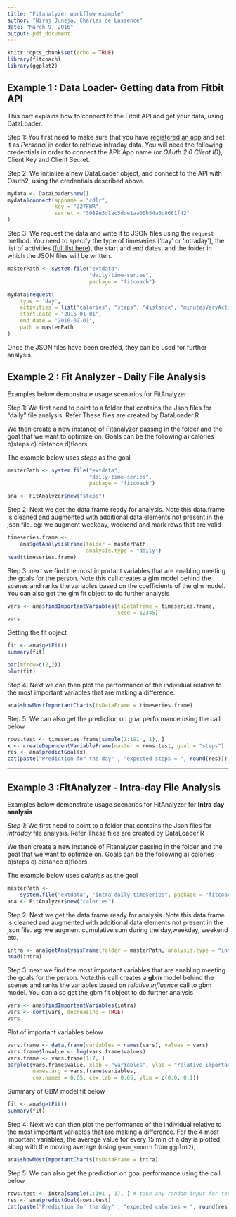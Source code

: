 ```yaml
---
title: "Fitanalyzer workflow example"
author: "Niraj Juneja, Charles de Lassence"
date: "March 9, 2016"
output: pdf_document
---
```


```r
knitr::opts_chunk$set(echo = TRUE)
library(fitcoach)
library(ggplot2)
```

## Example 1 : Data Loader- Getting data from Fitbit API

This part explains how to connect to the Fitbit API and get your data, using DataLoader. 


Step 1: You first need to make sure that you have [registered an app](https://dev.fitbit.com/) and set it as *Personal* in order to retrieve intraday data. You will need the following credentials in order to connect the API: App name (or *OAuth 2.0 Client ID*), Client Key and Client Secret. 

Step 2: We initialize a new DataLoader object, and connect to the API with Oauth2, using the credentials described above.

```r
mydata <- DataLoader$new()
mydata$connect(appname = "cdlr",
               key = "227FWR",
               secret = "3089e3d1ac5dde1aa00b54a0c8661f42"
)
```

Step 3: We request the data and write it to JSON files using the `request` method. You need to specify the type of timeseries ('day' or 'intraday'), the list of activities ([full list here](https://dev.fitbit.com/docs/activity/)), the start and end dates, and the folder in which the JSON files will be written.

```r
masterPath <- system.file("extdata", 
                          "daily-time-series", 
                          package = "fitcoach")

mydata$request(
    type = 'day', 
    activities = list("calories", "steps", "distance", "minutesVeryActive"), 
    start.date = "2016-01-01", 
    end.date = "2016-02-01", 
    path = masterPath
)
```

Once the JSON files have been created, they can be used for further analysis.


## Example 2 : Fit Analyzer - Daily File Analysis

Examples below demonstrate usage scenarios for FitAnalyzer

Step 1: We first need to point to a folder that contains the Json files for "daily" file analysis. Refer These files are created by DataLoader.R

We then create a new instance of Fitanalyzer passing in the folder and the goal that we want to optimize on. Goals can be the following a) calories b)steps c) distance d)floors 

The example below uses *steps* as the goal


```r
masterPath <- system.file("extdata", 
                          "daily-time-series", 
                          package = "fitcoach")

ana <- FitAnalyzer$new("steps")
```

Step 2: Next we get the data.frame ready for analysis. Note this data.frame is cleaned and augmented with additional data elements not present in the json file. eg: we augment weekday, weekend and mark rows that are valid

```r
timeseries.frame <- 
    ana$getAnalysisFrame(folder = masterPath, 
                         analysis.type = "daily")
head(timeseries.frame)
```


Step 3: next we find the most important variables that are enabling meeting the goals for the person. Note this call creates a glm model behind the scenes and ranks the variables based on the coefficients of the glm model. You can also get the glm fit object to do further analysis


```r
vars <- ana$findImportantVariables(tsDataFrame = timeseries.frame, 
                                   seed = 12345)
vars
```

Getting the fit object

```r
fit <- ana$getFit()
summary(fit)
```



```r
par(mfrow=c(2,2))
plot(fit)
```

Step 4: Next we can then plot the performance of the individual relative to the most important variables that are making a difference. 

```r
ana$showMostImportantCharts(tsDataFrame = timeseries.frame)
```


Step 5: We can also get the prediction on goal performance using the call below

```r
rows.test <- timeseries.frame[sample(1:191 , 1), ]
x <- createDependentVariableFrame(master = rows.test, goal = "steps")
res <- ana$predictGoal(x)
cat(paste("Prediction for the day" , "expected steps = ", round(res)))
```



*** 

## Example 3 :FitAnalyzer - Intra-day File Analysis
Examples below demonstrate usage scenarios for FitAnalyzer for **Intra day analysis**

*Step 1*: We first need to point to a folder that contains the Json files for *intraday* file analysis. Refer These files are created by DataLoader.R

We then create a new instance of Fitanalyzer passing in the folder and the goal that we want to optimize on. Goals can be the following a) calories b)steps c) distance d)floors 

The example below uses *calories* as the goal

```r
masterPath <-
    system.file("extdata", "intra-daily-timeseries", package = "fitcoach")
ana <- FitAnalyzer$new("calories")
```

Step 2: Next we get the data.frame ready for analysis. Note this data.frame is cleaned and augmented with additional data elements not present in the json file. eg: we augment cumulative sum during the day,weekday, weekend etc.

```r
intra <- ana$getAnalysisFrame(folder = masterPath, analysis.type = "intra.day")
head(intra)
```

Step 3: next we find the most important variables that are enabling meeting the goals for the person. Note:this call creates a **gbm** model behind the scenes and ranks the variables based on *relative.influence* call to gbm model. You can also get the gbm fit object to do further analysis

```r
vars <- ana$findImportantVariables(intra)
vars <- sort(vars, decreasing = TRUE)
vars
```
Plot of important variables below

```r
vars.frame <- data.frame(variables = names(vars), values = vars)
vars.frame$lnvalue <- log(vars.frame$values)
vars.frame <- vars.frame[1:7, ]
barplot(vars.frame$value, xlab = "variables", ylab = "relative importance", 
        names.arg = vars.frame$variables,
        cex.names = 0.65, cex.lab = 0.65, ylim = c(0.0, 0.1))
```

Summary of GBM model fit below

```r
fit <- ana$getFit()
summary(fit)
```

Step 4: Next we can then plot the performance of the individual relative to the most important variables that are making a difference. 
For the 4 most important variables, the average value for every 15 min of a day is plotted, along with the moving average (using `geom_smooth` from `ggplot2`), 

```r
ana$showMostImportantCharts(tsDataFrame = intra)
```

Step 5: We can also get the prediction on goal performance using the call below

```r
rows.test <- intra[sample(1:191 , 1), ] # take any random input for test
res <- ana$predictGoal(rows.test)
cat(paste("Prediction for the day" , "expected calories = ", round(res)))
```

